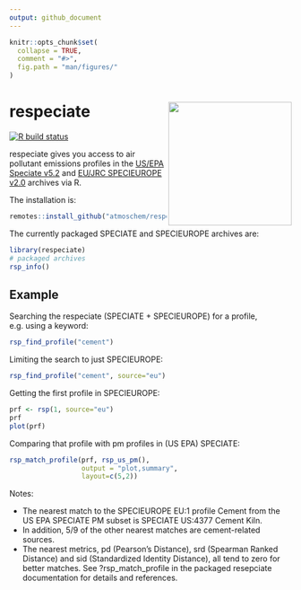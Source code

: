 ```yaml
---
output: github_document
---
```


```r
knitr::opts_chunk$set(
  collapse = TRUE,
  comment = "#>",
  fig.path = "man/figures/"
)
```
# respeciate <img src="man/figures/logo.png" align="right" alt="" width="220" />

[![R build
    status](https://github.com/atmoschem/respeciate/workflows/R-CMD-check/badge.svg)](https://github.com/atmoschem/respeciate/actions)

respeciate gives you access to air pollutant emissions profiles in the [US/EPA Speciate v5.2](https://www.epa.gov/air-emissions-modeling/speciate) and 
[EU/JRC SPECIEUROPE v2.0](https://source-apportionment.jrc.ec.europa.eu/) archives via R.


The installation is:


```r
remotes::install_github("atmoschem/respeciate")
```

The currently packaged SPECIATE and SPECIEUROPE archives are:

```r
library(respeciate)
# packaged archives
rsp_info()
```

## Example

Searching the respeciate (SPECIATE + SPECIEUROPE) for a profile, e.g. using a keyword: 

```r
rsp_find_profile("cement")
```

Limiting the search to just SPECIEUROPE: 

```r
rsp_find_profile("cement", source="eu")
```

Getting the first profile in SPECIEUROPE:

```r
prf <- rsp(1, source="eu")
prf
plot(prf)
```

Comparing that profile with pm profiles in (US EPA) SPECIATE:

```r
rsp_match_profile(prf, rsp_us_pm(),  
                  output = "plot,summary", 
                  layout=c(5,2))
```

Notes: 

* The nearest match to the SPECIEUROPE EU:1 profile Cement from the US EPA SPECIATE PM subset is SPECIATE US:4377 Cement Kiln. 
* In addition, 5/9 of the other nearest matches are cement-related sources.  
* The nearest metrics, pd (Pearson's Distance), srd (Spearman Ranked Distance) and sid (Standardized Identity Distance), all tend to zero for better matches. See ?rsp_match_profile in the packaged resepciate documentation for details and references. 


